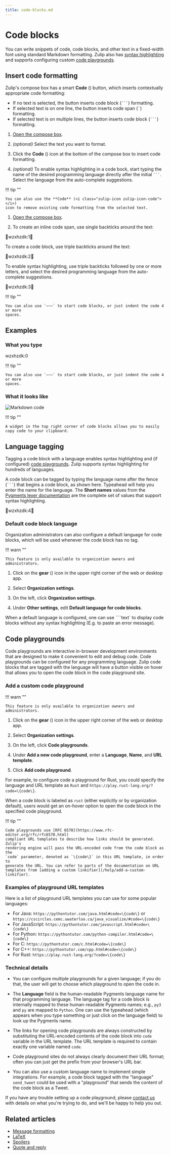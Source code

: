 ```yaml
---
title: code-blocks.md
---
```


# Code blocks


You can write snippets of code, code blocks, and other text in a fixed-width
font using standard Markdown formatting. Zulip also has [syntax
highlighting](/help/code-blocks#language-tagging) and supports configuring
custom [code playgrounds](/help/code-blocks#code-playgrounds).




## Insert code formatting

Zulip's compose box has a smart **Code** (<i class="zulip-icon
zulip-icon-code"></i>) button, which inserts contextually appropriate code
formatting:

- If no text is selected, the button inserts code block (` ``` `) formatting.
- If selected text is on one line, the button inserts code span (`` ` ``)
  formatting.
- If selected text is on multiple lines, the button inserts code block (` ``` `)
  formatting.

<Tabs>
<TabItem label="via-compose-box-buttons">

1. [Open the compose box](/help/open-the-compose-box).




1. _(optional)_ Select the text you want to format.

1. Click the **Code** (<i class="zulip-icon zulip-icon-code"></i>) icon at the
   bottom of the compose box to insert code formatting.

1. _(optional)_ To enable syntax highlighting in a code bock, start typing the
   name of the desired programming language directly after the initial ` ``` `.
   Select the language from the auto-complete suggestions.

!!! tip ""

    You can also use the **Code** (<i class="zulip-icon zulip-icon-code"></i>)
    icon to remove existing code formatting from the selected text.

</TabItem>
<TabItem label="via-markdown">

1. [Open the compose box](/help/open-the-compose-box).




1. To create an inline code span, use single backticks around the text:

wzxhzdk:1

   To create a code block, use triple backticks around the text:

wzxhzdk:2

   To enable syntax highlighting, use triple backticks followed by one or more
   letters, and select the desired programming language from the auto-complete
   suggestions.

wzxhzdk:3


!!! tip ""

    You can also use `~~~` to start code blocks, or just indent the code 4 or more
    spaces.

</TabItem>
</Tabs>

## Examples


### What you type


wzxhzdk:0


!!! tip ""

    You can also use `~~~` to start code blocks, or just indent the code 4 or more
    spaces.


### What it looks like

![Markdown code](/static/images/help/markdown-code.png)

!!! tip ""

    A widget in the top right corner of code blocks allows you to easily
    copy code to your clipboard.




## Language tagging

Tagging a code block with a language enables syntax highlighting and
(if configured) [code playgrounds](#code-playgrounds). Zulip supports syntax
highlighting for hundreds of languages.

A code block can be tagged by typing the language name after the fence
(` ``` `) that begins a code block, as shown here.  Typeahead will
help you enter the name for the language.  The **Short names** values
from the [Pygments lexer documentation][pygments-lexers] are the
complete set of values that support syntax highlighting.


wzxhzdk:4


### Default code block language

Organization administrators can also configure a default language for code
blocks, which will be used whenever the code block has no tag.


!!! warn ""

    This feature is only available to organization owners and administrators.




<Tabs>
<TabItem label="instructions-for-all-platforms">

1. Click on the **gear** (<i class="zulip-icon zulip-icon-gear"></i>) icon in the upper
   right corner of the web or desktop app.

1. Select **Organization settings**.

1. On the left, click **Organization settings**.



1. Under **Other settings**, edit **Default language for code blocks**.

</TabItem>
</Tabs>


When a default language is configured, one can use ````text` to display code
blocks without any syntax highlighting (E.g. to paste an error message).

## Code playgrounds

Code playgrounds are interactive in-browser development environments
that are designed to make it convenient to edit
and debug code. Code playgrounds can be configured for any programming language.
Zulip code blocks that are tagged with the language will have a button visible
on hover that allows you to open the code block in the code playground site.

### Add a custom code playground


!!! warn ""

    This feature is only available to organization owners and administrators.




<Tabs>
<TabItem label="instructions-for-all-platforms">

1. Click on the **gear** (<i class="zulip-icon zulip-icon-gear"></i>) icon in the upper
   right corner of the web or desktop app.

1. Select **Organization settings**.

1. On the left, click **Code playgrounds**.



1. Under **Add a new code playground**, enter a **Language**, **Name**, and
**URL template**.

1. Click **Add code playground**.

</TabItem>
</Tabs>

For example, to configure code a playground for Rust, you could specify the
language and URL template as `Rust` and `https://play.rust-lang.org/?code=\{code\}`.

When a code block is labeled as `rust` (either explicitly or by organization
default), users would get an on-hover option to open the code block in the
specified code playground.

!!! tip ""

    Code playgrounds use [RFC 6570](https://www.rfc-editor.org/rfc/rfc6570.html)
    compliant URL templates to describe how links should be generated. Zulip's
    rendering engine will pass the URL-encoded code from the code block as the
    `code` parameter, denoted as `\{code\}` in this URL template, in order to
    generate the URL. You can refer to parts of the documentation on URL
    templates from [adding a custom linkifier](/help/add-a-custom-linkifier).

### Examples of playground URL templates

Here is a list of playground URL templates you can use for some popular
languages:

* For Java: `https://pythontutor.com/java.html#code=\{code\}` or
  `https://cscircles.cemc.uwaterloo.ca/java_visualize/#code=\{code\}`
* For JavaScript: `https://pythontutor.com/javascript.html#code=\{code\}`
* For Python: `https://pythontutor.com/python-compiler.html#code=\{code\}`
* For C: `https://pythontutor.com/c.html#code=\{code\}`
* For C++: `https://pythontutor.com/cpp.html#code=\{code\}`
* For Rust: `https://play.rust-lang.org/?code=\{code\}`

### Technical details

* You can configure multiple playgrounds for a given language; if you do that,
the user will get to choose which playground to open the code in.

* The **Language** field is the human-readable Pygments language name for that
programming language. The language tag for a code block is internally mapped
to these human-readable Pygments names; e.g., `py3` and `py` are mapped to
`Python`. One can use the typeahead (which appears when you type something
or just click on the language field) to look up the Pygments name.

* The links for opening code playgrounds are always constructed by substituting
the URL-encoded contents of the code block into `code` variable in the URL template.
The URL template is required to contain exactly one variable named `code`.

* Code playground sites do not always clearly document their URL format; often
you can just get the prefix from your browser's URL bar.

* You can also use a custom language name to implement simple integrations.
For example, a code block tagged with the "language" `send_tweet` could be
used with a "playground" that sends the content of the code block as a Tweet.

If you have any trouble setting up a code playground, please [contact
us](/help/contact-support) with details on what you're trying to do, and we'll
be happy to help you out.

## Related articles

* [Message formatting](/help/format-your-message-using-markdown)
* [LaTeX](/help/latex)
* [Spoilers](/help/spoilers)
* [Quote and reply](/help/quote-and-reply)

[pygments-lexers]: https://pygments.org/docs/lexers/
[get_lexer_by_name]: https://pygments-doc.readthedocs.io/en/latest/lexers/lexers.html#pygments.lexers.get_lexer_by_name


